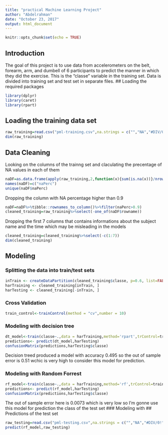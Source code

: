 ```yaml
---
title: "practical Machine Learning Project"
author: "Abdelrahman"
date: "October 23, 2017"
output: html_document
---
```


```r
knitr::opts_chunk$set(echo = TRUE)

```
## Introduction
The goal of this project is to use data from accelerometers on the belt, forearm, arm, and dumbell of 6 participants to predict the manner in which they did the exercise. This is the "classe" variable in the training set. Data is divided into training set and test set in separate files.
## Loading the required packages 
```r
library(dplyr)
library(caret)
library(rpart)
```
## Loading the training data set

```r
raw_training=read.csv("pml-training.csv",na.strings = c("","NA","#DIV/0!"))
dim(raw_training)
```
## Data Cleaning
Looking on the columns of the trainng set and claculating the precentage of NA values in each of them
```r
naDF=as.data.frame(apply(raw_training,2,function(x){sum(is.na(x))}/nrow(raw_training)))
names(naDF)=c("naPerc")
unique(naDF$naPerc)
```
Dropping the column with NA percentage higher than 0.9
```r
naDF=naDF%>%tibble::rownames_to_column()%>%filter(naPerc>0.9)
cleaned_training=raw_training%>%select(-one_of(naDF$rowname))

```

Dropping the first 7 columns that contains informations about the subject name and the time which may be misleading in the models
```r
cleaned_training=cleaned_training%>%select(-c(1:7))
dim(cleaned_training)
```
## Modeling

### Splitting the data into train/test sets
```r
inTrain <- createDataPartition(cleaned_training$classe, p=0.6, list=FALSE)
harTraining <- cleaned_training[inTrain, ]
harTesting <- cleaned_training[-inTrain, ]
```

### Cross Validation
```r
train_control<-trainControl(method = "cv",number = 10)
```

### Modeling with decision tree
```r
dt_model<-train(classe~.,data = harTraining,method='rpart',trControl=train_control)
predictions<- predict(dt_model,harTesting)
confusionMatrix(predictions,harTesting$classe)
```
Decision treed produced a model with accuracy 0.495 so the out of sample error is 0.51 wchic is very high to consider this model for prediction.

### Modeling with Random Forrest
```r
rf_model<-train(classe~.,data = harTraining,method='rf',trControl=train_control)
predictions<- predict(rf_model,harTesting)
confusionMatrix(predictions,harTesting$classe)
```
The out of sample error here is 0.0073 which is very low so I'm gonne use this model for prediction the class of the test set
### Modeling with 
## Predictions of the test set
```r
raw_testing=read.csv("pml-testing.csv",na.strings = c("","NA","#DIV/0!"))
predict(rf_model,raw_testing)
```